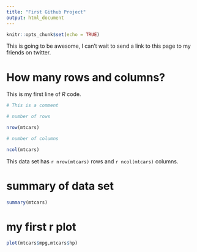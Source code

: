 ```yaml
---
title: "First Github Project"
output: html_document
---
```


```r
knitr::opts_chunk$set(echo = TRUE)
```




This is going to be awesome, I can't wait to send a link to this page to my friends on twitter. 

# How many rows and columns?

This is my first line of *R* code.

```r
# This is a comment

# number of rows

nrow(mtcars)

# number of columns

ncol(mtcars)

```
This data set has `r nrow(mtcars)` rows and `r ncol(mtcars)` columns. 

# summary of data set
```r
summary(mtcars)

```
# my first r plot 
```r
plot(mtcars$mpg,mtcars$hp)
```

